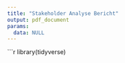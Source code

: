 ```yaml
---
title: "Stakeholder Analyse Bericht"
output: pdf_document
params:
  data: NULL
---
```


```r
library(tidyverse)
